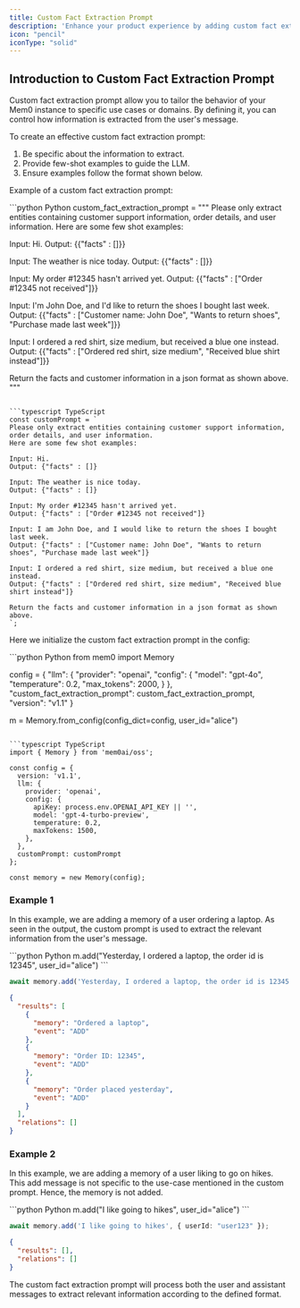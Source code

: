 ```yaml
---
title: Custom Fact Extraction Prompt
description: 'Enhance your product experience by adding custom fact extraction prompt tailored to your needs'
icon: "pencil"
iconType: "solid"
---
```


<Snippet file="paper-release.mdx" />

## Introduction to Custom Fact Extraction Prompt

Custom fact extraction prompt allow you to tailor the behavior of your Mem0 instance to specific use cases or domains. 
By defining it, you can control how information is extracted from the user's message.

To create an effective custom fact extraction prompt:
1. Be specific about the information to extract.
2. Provide few-shot examples to guide the LLM.
3. Ensure examples follow the format shown below.

Example of a custom fact extraction prompt:

<CodeGroup>
```python Python
custom_fact_extraction_prompt = """
Please only extract entities containing customer support information, order details, and user information. 
Here are some few shot examples:

Input: Hi.
Output: {{"facts" : []}}

Input: The weather is nice today.
Output: {{"facts" : []}}

Input: My order #12345 hasn't arrived yet.
Output: {{"facts" : ["Order #12345 not received"]}}

Input: I'm John Doe, and I'd like to return the shoes I bought last week.
Output: {{"facts" : ["Customer name: John Doe", "Wants to return shoes", "Purchase made last week"]}}

Input: I ordered a red shirt, size medium, but received a blue one instead.
Output: {{"facts" : ["Ordered red shirt, size medium", "Received blue shirt instead"]}}

Return the facts and customer information in a json format as shown above.
"""
```

```typescript TypeScript
const customPrompt = `
Please only extract entities containing customer support information, order details, and user information. 
Here are some few shot examples:

Input: Hi.
Output: {"facts" : []}

Input: The weather is nice today.
Output: {"facts" : []}

Input: My order #12345 hasn't arrived yet.
Output: {"facts" : ["Order #12345 not received"]}

Input: I am John Doe, and I would like to return the shoes I bought last week.
Output: {"facts" : ["Customer name: John Doe", "Wants to return shoes", "Purchase made last week"]}

Input: I ordered a red shirt, size medium, but received a blue one instead.
Output: {"facts" : ["Ordered red shirt, size medium", "Received blue shirt instead"]}

Return the facts and customer information in a json format as shown above.
`;
```
</CodeGroup>

Here we initialize the custom fact extraction prompt in the config:

<CodeGroup>
```python Python
from mem0 import Memory

config = {
    "llm": {
        "provider": "openai",
        "config": {
            "model": "gpt-4o",
            "temperature": 0.2,
            "max_tokens": 2000,
        }
    },
    "custom_fact_extraction_prompt": custom_fact_extraction_prompt,
    "version": "v1.1"
}

m = Memory.from_config(config_dict=config, user_id="alice")
```

```typescript TypeScript
import { Memory } from 'mem0ai/oss';

const config = {
  version: 'v1.1',
  llm: {
    provider: 'openai',
    config: {
      apiKey: process.env.OPENAI_API_KEY || '',
      model: 'gpt-4-turbo-preview',
      temperature: 0.2,
      maxTokens: 1500,
    },
  },
  customPrompt: customPrompt
};

const memory = new Memory(config);
```
</CodeGroup>

### Example 1

In this example, we are adding a memory of a user ordering a laptop. As seen in the output, the custom prompt is used to extract the relevant information from the user's message.

<CodeGroup>
```python Python
m.add("Yesterday, I ordered a laptop, the order id is 12345", user_id="alice")
```

```typescript TypeScript
await memory.add('Yesterday, I ordered a laptop, the order id is 12345', { userId: "user123" });
```

```json Output
{
  "results": [
    {
      "memory": "Ordered a laptop",
      "event": "ADD"
    },
    {
      "memory": "Order ID: 12345",
      "event": "ADD"
    },
    {
      "memory": "Order placed yesterday",
      "event": "ADD"
    }
  ],
  "relations": []
}
```
</CodeGroup>

### Example 2

In this example, we are adding a memory of a user liking to go on hikes. This add message is not specific to the use-case mentioned in the custom prompt. 
Hence, the memory is not added.

<CodeGroup>
```python Python
m.add("I like going to hikes", user_id="alice")
```

```typescript TypeScript
await memory.add('I like going to hikes', { userId: "user123" });
```

```json Output
{
  "results": [],
  "relations": []
}
```
</CodeGroup>

The custom fact extraction prompt will process both the user and assistant messages to extract relevant information according to the defined format.
